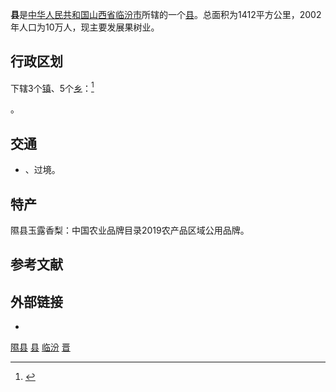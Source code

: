 {{expand|time=2014-05-16T08:34:19+00:00}}
{{Infobox China County
|Belong = [[山西省|山西省]][[临汾市|临汾市]]
}}

'''{{ruby-py|隰|-{zh-cn:xí;zh-tw:ㄒㄧˊ;zh-hk:zaap<sup>9</sup>}-}}县'''是[[中华人民共和国|中华人民共和国]][[山西省|山西省]][[临汾市|临汾市]]所辖的一个[[县|县]]。总面积为1412平方公里，2002年人口为10万人，现主要发展果树业。

== 行政区划 ==
{{PAGENAMEBASE}}下辖3个[[行政建制镇|镇]]、5个[[乡_(中华人民共和国)|乡]]：<ref>{{PRC admin/ref sgc|14/10/31/000/000}}</ref>

{{PRC admin/children|14/10/31/000/000}}。

== 交通 ==
* {{中国国道名|209}}、{{中国国道名|341}}过境。

==特产==
隰县玉露香梨：中国农业品牌目录2019农产品区域公用品牌。

== 参考文献 ==
{{reflist}}

== 外部链接 ==
* {{Official website|http://www.sxxx.gov.cn/|name=隰县人民政府门户网站}}

{{隰县行政区划}}
{{临汾市行政区划}}
{{山西行政区划}}
{{国家级贫困县|前}}

[[Category:隰县|]]
[[Category:临汾区县市|县]]
[[Category:山西省县份|临汾]]
[[Category:原国家级贫困县|晋]]